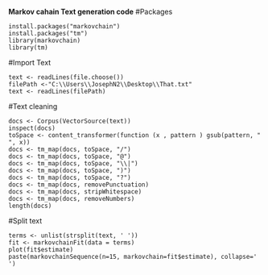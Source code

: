 **Markov cahain Text generation code**
#Packages
```
install.packages("markovchain")
install.packages("tm")
library(markovchain) 
library(tm)
```
#Import Text
```
text <- readLines(file.choose())
filePath <-"C:\\Users\\JosephN2\\Desktop\\That.txt"
text <- readLines(filePath)
```
#Text cleaning
```
docs <- Corpus(VectorSource(text))
inspect(docs)
toSpace <- content_transformer(function (x , pattern ) gsub(pattern, " ", x))
docs <- tm_map(docs, toSpace, "/")
docs <- tm_map(docs, toSpace, "@")
docs <- tm_map(docs, toSpace, "\\|")
docs <- tm_map(docs, toSpace, ")")
docs <- tm_map(docs, toSpace, "?")
docs <- tm_map(docs, removePunctuation)
docs <- tm_map(docs, stripWhitespace)
docs <- tm_map(docs, removeNumbers)
length(docs)
```
#Split text
```
terms <- unlist(strsplit(text, ' '))
fit <- markovchainFit(data = terms) 
plot(fit$estimate) 
paste(markovchainSequence(n=15, markovchain=fit$estimate), collapse=' ')
```

